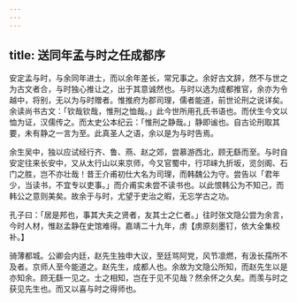 ```yaml
---
---
---
```

title: 送同年孟与时之任成都序
---



安定孟与时，与余同年进士，而以余年差长，常兄事之。余好古文辞，然不与世之为古文者合，与时独心推让之，出于其意诚然也。与时以选为成都推官，余亦为令越中，将别，无以为与时赠者。惟推府为郡司理，儒者能道，前世论刑之说详矣。余读尚书古文：「钦哉钦哉，惟刑之恤哉。」此今世所用孔氏书语也。而伏生今文以恤为证，汉儒传之。而太史公本纪云：「惟刑之静哉。」静即谧也。自古论刑取其要，未有静之一言为至。此真圣人之语，余以是为与时告焉。

余生吴中，独以应试经行齐、鲁、燕、赵之郊，尝慕游西北，顾无繇而至。与时自安定往来长安中，又从太行山以来京师，今又官蜀中，行邛崃九折坂，览剑阁、石门之胜，岂不亦壮哉！昔王介甫初仕大名为司理，而韩魏公为守。尝告以「君年少，当读书，不宜专以吏事。」而介甫实未尝不读书也。以此恨韩公为不知己，而韩公之意则美矣。故余于与时，尤望于吏治之暇，无忘学古之功。

孔子曰：「居是邦也，事其大夫之贤者，友其士之仁者。」往时张文隐公尝为余言，今时人材，惟赵孟静在史馆难得。嘉靖二十九年，虏【虏原刻墨钉，依大全集校补。】

骑薄都城。公卿会内廷，赵先生独申大议，至廷骂阿党，风节凛燃，有汲长孺所不及者。京师人至今能道之。赵先生，成都人也。余故为文隐公所知，而赵先生以是亦知余。顾无繇一见之。士之相知，岂在于见不见哉？然余怀之久矣。而羡与时之获见先生也。而又以喜与时之得师也。
